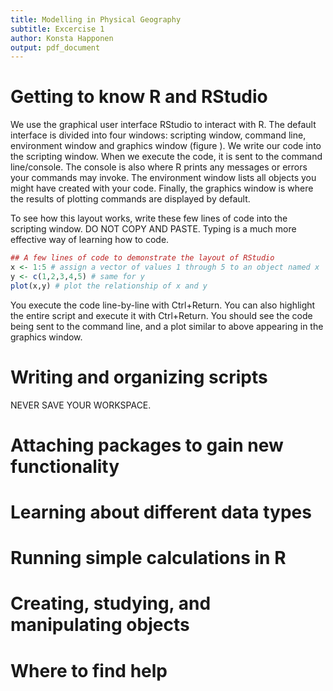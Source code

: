 ```yaml
---
title: Modelling in Physical Geography
subtitle: Excercise 1
author: Konsta Happonen
output: pdf_document
---
```


# Getting to know R and RStudio
We use the graphical user interface RStudio to interact with R. The default interface is divided into four windows: scripting window, command line, environment window and graphics window \(figure \ref{fig:rstudio}).
We write our code into the scripting window. When we execute the code, it is sent to the command line/console. The console is also where R prints any messages or errors your commands may invoke. The environment window lists all objects you might have created with your code. Finally, the graphics window is where the results of plotting commands are displayed by default.

\begin{figure}[!htp]
\includegraphics[width=\textwidth]{scripting_2.png}
\caption{The RStudio default interface is divided into 4 windows.}
\label{fig:rstudio}
\end{figure}

To see how this layout works, write these few lines of code into the scripting window. DO NOT COPY AND PASTE. Typing is a much more effective way of learning how to code.

```r
## A few lines of code to demonstrate the layout of RStudio
x <- 1:5 # assign a vector of values 1 through 5 to an object named x
y <- c(1,2,3,4,5) # same for y
plot(x,y) # plot the relationship of x and y
```

You execute the code line-by-line with Ctrl+Return. You can also highlight the entire script and execute it with Ctrl+Return. You should see the code being sent to the command line, and a plot similar to above appearing in the graphics window. 

# Writing and organizing scripts
NEVER SAVE YOUR WORKSPACE.

# Attaching packages to gain new functionality

# Learning about different data types

# Running simple calculations in R

# Creating, studying, and manipulating objects

# Where to find help
